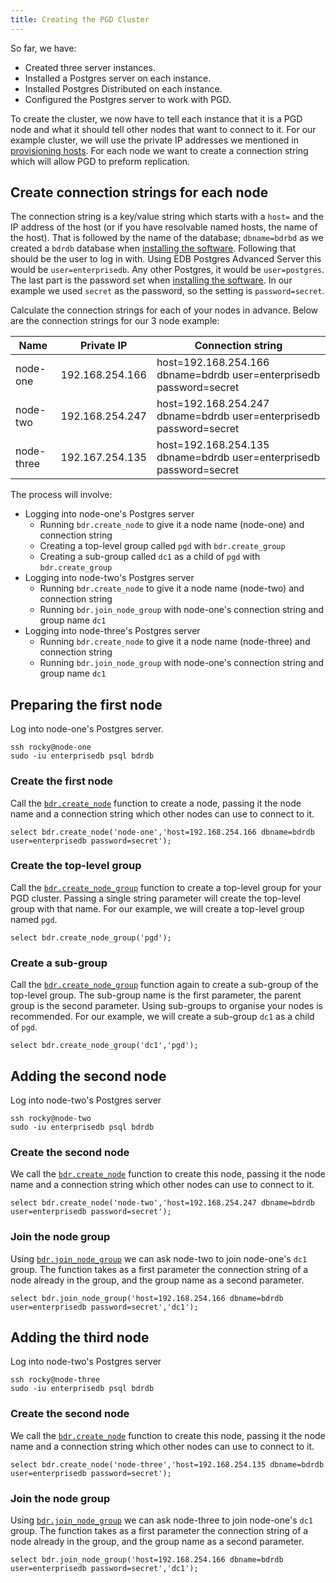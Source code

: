 ```yaml
---
title: Creating the PGD Cluster
---
```


So far, we have:

* Created three server instances.
* Installed a Postgres server on each instance.
* Installed Postgres Distributed on each instance.
* Configured the Postgres server to work with PGD.

To create the cluster, we now have to tell each instance that it is a PGD node and what it should tell other nodes that want to connect to it.
For our example cluster, we will use the private IP addresses we mentioned in [provisioning hosts](01-provisioning-hosts).
For each node we want to create a connection string which will allow PGD to preform replication.

## Create connection strings for each node

The connection string is a key/value string which starts with a `host=` and the IP address of the host (or if you have resolvable named hosts, the name of the host).
That is followed by the name of the database; `dbname=bdrbd` as we created a `bdrdb` database when [installing the software](04-installing-software).
Following that should be the user to log in with. 
Using EDB Postgres Advanced Server this would be `user=enterprisedb`.
Any other Postgres, it would be `user=postgres`.
The last part is the password set when [installing the software](04-installing-software).
In our example we used `secret` as the password, so the setting is `password=secret`.

Calculate the connection strings for each of your nodes in advance. 
Below are the connection strings for our 3 node example:

 Name | Private IP | Connection string
------|-------------|----------------------
 node-one | 192.168.254.166 | host=192.168.254.166 dbname=bdrdb user=enterprisedb password=secret
 node-two |  192.168.254.247 | host=192.168.254.247 dbname=bdrdb user=enterprisedb password=secret
 node-three |  192.167.254.135 | host=192.168.254.135 dbname=bdrdb user=enterprisedb password=secret

The process will involve:

* Logging into node-one's Postgres server
  * Running `bdr.create_node` to give it a node name (node-one) and connection string
  * Creating a top-level group called `pgd` with `bdr.create_group`
  * Creating a sub-group called `dc1` as a child of `pgd` with `bdr.create_group`
* Logging into node-two's Postgres server
  * Running `bdr.create_node` to give it a node name (node-two) and connection string
  * Running `bdr.join_node_group` with node-one's connection string and group name `dc1`
* Logging into node-three's Postgres server
  * Running `bdr.create_node` to give it a node name (node-three) and connection string
  * Running `bdr.join_node_group` with node-one's connection string and group name `dc1`


## Preparing the first node 

Log into node-one's Postgres server.

```
ssh rocky@node-one
sudo -iu enterprisedb psql bdrdb
```

### Create the first node

Call the [`bdr.create_node`](/pgd/latest/reference/nodes-management-interfaces#bdrcreate_node) function to create a node, passing it the node name and a connection string which other nodes can use to connect to it.

```
select bdr.create_node('node-one','host=192.168.254.166 dbname=bdrdb user=enterprisedb password=secret');
```

### Create the top-level group

Call the [`bdr.create_node_group`](/pgd/latest/reference/nodes-management-interfaces#bdrcreate_node_group) function to create a top-level group for your PGD cluster. Passing a single string parameter will create the top-level group with that name. For our example, we will create a top-level group named `pgd`.

```
select bdr.create_node_group('pgd');
```

### Create a sub-group

Call the [`bdr.create_node_group`](/pgd/latest/reference/nodes-management-interfaces#bdrcreate_node_group) function again to create a sub-group of the top-level group. The sub-group name is the first parameter, the parent group is the second parameter. Using sub-groups to organise your nodes is recommended. For our example, we will create a sub-group `dc1` as a child of `pgd`.

```
select bdr.create_node_group('dc1','pgd');
```

## Adding the second node

Log into node-two's Postgres server

```
ssh rocky@node-two
sudo -iu enterprisedb psql bdrdb
```

### Create the second node

We call the [`bdr.create_node`](/pgd/latest/reference/nodes-management-interfaces#bdrcreate_node) function to create this node, passing it the node name and a connection string which other nodes can use to connect to it.

```
select bdr.create_node('node-two','host=192.168.254.247 dbname=bdrdb user=enterprisedb password=secret');
```

### Join the node group

Using [`bdr.join_node_group`](/pgd/latest/reference/nodes-management-interfaces#bdrjoin_node_group) we can ask node-two to join node-one's `dc1` group. The function takes as a first parameter the connection string of a node already in the group, and the group name as a second parameter.

```
select bdr.join_node_group('host=192.168.254.166 dbname=bdrdb user=enterprisedb password=secret','dc1');
```

## Adding the third node

Log into node-two's Postgres server

```
ssh rocky@node-three
sudo -iu enterprisedb psql bdrdb
```

### Create the second node

We call the [`bdr.create_node`](/pgd/latest/reference/nodes-management-interfaces#bdrcreate_node) function to create this node, passing it the node name and a connection string which other nodes can use to connect to it.

```
select bdr.create_node('node-three','host=192.168.254.135 dbname=bdrdb user=enterprisedb password=secret');
```

### Join the node group

Using [`bdr.join_node_group`](/pgd/latest/reference/nodes-management-interfaces#bdrjoin_node_group) we can ask node-three to join node-one's `dc1` group. The function takes as a first parameter the connection string of a node already in the group, and the group name as a second parameter.

```
select bdr.join_node_group('host=192.168.254.166 dbname=bdrdb user=enterprisedb password=secret','dc1');
```


